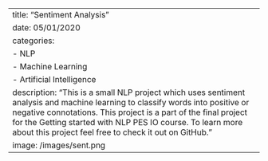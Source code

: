 ---
title: "Sentiment Analysis"
date: 05/01/2020
categories: 
  - NLP
  - Machine Learning
  - Artificial Intelligence
description: "This is a small NLP project which uses sentiment analysis and machine learning to classify words into positive or negative connotations. This project is a part of the final project for the Getting started with NLP PES IO course. To learn more about this project feel free to check it out on GitHub."
image: /images/sent.png
---